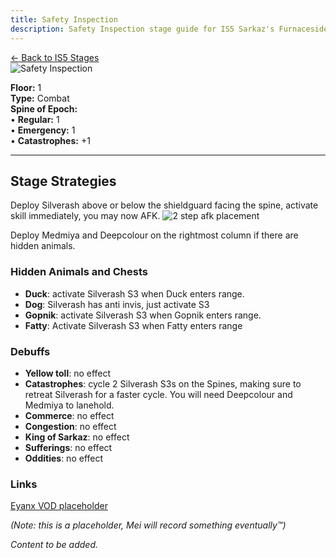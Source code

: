```yaml
---
title: Safety Inspection
description: Safety Inspection stage guide for IS5 Sarkaz's Furnaceside Fables
---
```


<div class="back-button-container">
  <a href="/is5-sarkaz/stages/" class="back-button">
    <span class="back-arrow">←</span>
    <span class="back-text">Back to IS5 Stages</span>
  </a>
</div>


<img src="/stages/safety-inspection.png" alt="Safety Inspection" />

**Floor:** 1  
**Type:** Combat  
**Spine of Epoch:**<br />
• **Regular:** 1<br />
• **Emergency:** 1<br />
• **Catastrophes:** +1

---

## Stage Strategies


<StrategySection title="Vanguard / Guard Strategy" author="Mei of May">
  Deploy Silverash above or below the shieldguard facing the spine, activate skill immediately, you may now AFK.
  
  <img src="/guides/is5-sarkaz/stage-guides/safety-inspection/2 step AFK placements.png" alt="2 step afk placement" />
  
  Deploy Medmiya and Deepcolour on the rightmost column if there are hidden animals.

  ### Hidden Animals and Chests
  - **Duck**: activate Silverash S3 when Duck enters range.
  - **Dog**: Silverash has anti invis, just activate S3
  - **Gopnik**: activate Silverash S3 when Gopnik enters range.
  - **Fatty**: Activate Silverash S3 when Fatty enters range

  ### Debuffs

  * **Yellow toll**: no effect 
  * **Catastrophes**: cycle 2 Silverash S3s on the Spines, making sure to retreat Silverash for a faster cycle. You will need Deepcolour and Medmiya to lanehold. 
  * **Commerce**: no effect
  * **Congestion**: no effect
  * **King of Sarkaz**: no effect
  * **Sufferings**: no effect
  * **Oddities**: no effect

  ### Links
  [Eyanx VOD placeholder](https://www.bilibili.com/video/BV1ag5jzDExh) 

  *(Note: this is a placeholder, Mei will record something eventually™)*

  *Content to be added.*
</StrategySection>
